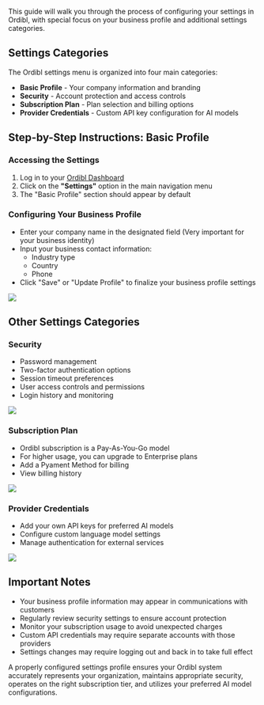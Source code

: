 This guide will walk you through the process of configuring your settings in Ordibl, with special focus on your business profile and additional settings categories.

## Settings Categories

The Ordibl settings menu is organized into four main categories:

- **Basic Profile** - Your company information and branding
- **Security** - Account protection and access controls
- **Subscription Plan** - Plan selection and billing options
- **Provider Credentials** - Custom API key configuration for AI models

## Step-by-Step Instructions: Basic Profile

### Accessing the Settings

1. Log in to your [Ordibl Dashboard](https://app.ordibl.ai)
2. Click on the **"Settings"** option in the main navigation menu
3. The "Basic Profile" section should appear by default

### Configuring Your Business Profile

- Enter your company name in the designated field (Very important for your business identity)
- Input your business contact information:
   - Industry type
   - Country
   - Phone
- Click "Save" or "Update Profile" to finalize your business profile settings
<Frame caption="Ordibl Basic Profile Settings">
  <img src="/images/setting-basic.png" />
</Frame>

## Other Settings Categories

### Security
- Password management
- Two-factor authentication options
- Session timeout preferences
- User access controls and permissions
- Login history and monitoring

<Frame caption="Ordibl Security Settings">
  <img src="/images/setting-security.png" />
</Frame>


### Subscription Plan
- Ordibl subscription is a Pay-As-You-Go model
- For higher usage, you can upgrade to Enterprise plans
- Add a Pyament Method for billing
- View billing history

<Frame caption="Ordibl Subbscription Plan">
  <img src="/images/setting-subscription.png" />
</Frame>

### Provider Credentials
- Add your own API keys for preferred AI models
- Configure custom language model settings
- Manage authentication for external services

<Frame caption="Ordibl Provider Credentials">
  <img src="/images/setting-providers.png" />
</Frame>

## Important Notes

- Your business profile information may appear in communications with customers
- Regularly review security settings to ensure account protection
- Monitor your subscription usage to avoid unexpected charges
- Custom API credentials may require separate accounts with those providers
- Settings changes may require logging out and back in to take full effect

A properly configured settings profile ensures your Ordibl system accurately represents your organization, maintains appropriate security, operates on the right subscription tier, and utilizes your preferred AI model configurations.